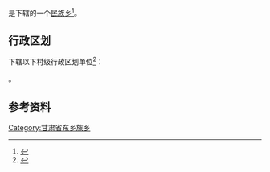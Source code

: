{{中国乡级行政区|62/09/81/208/000}}

'''{{PAGENAMEBASE}}'''是{{PRC admin/fullname|62/09/81/208/000|3}}下辖的一个[[民族乡|民族乡]]<ref>{{PRC admin/ref sgc|{{PRC admin/parent|62/09/81/208/000}}}}</ref>。

== 行政区划 ==
{{PAGENAMEBASE}}下辖以下村级行政区划单位<ref>{{PRC admin/ref sgc|62/09/81/208/000}}</ref>：

{{PRC admin/children|62/09/81/208/000}}。

== 参考资料 ==
{{reflist}}

{{甘肃行政区划小作品}}
{{PRC admin/navcat|62/09/81/208/000}}
[[Category:甘肃省东乡族乡|Category:甘肃省东乡族乡]]